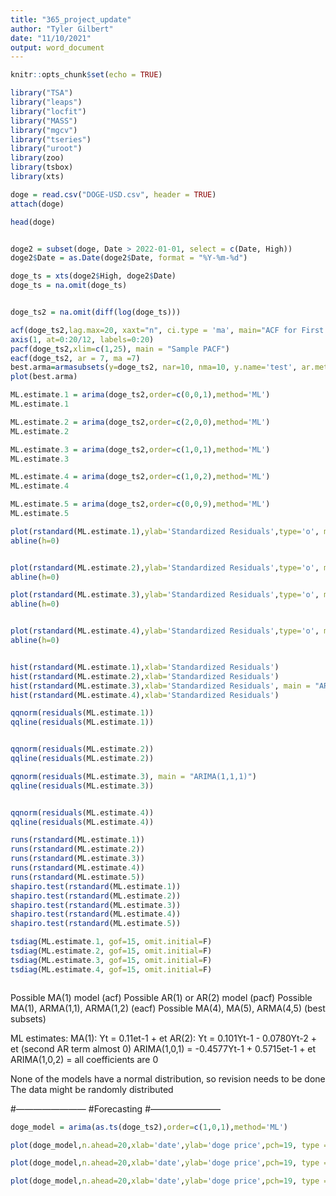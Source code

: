 ```yaml
---
title: "365_project_update"
author: "Tyler Gilbert"
date: "11/10/2021"
output: word_document
---
```


```r
knitr::opts_chunk$set(echo = TRUE)
```

```r
library("TSA")
library("leaps")
library("locfit")
library("MASS")
library("mgcv")
library("tseries")
library("uroot")
library(zoo)
library(tsbox)
library(xts)

doge = read.csv("DOGE-USD.csv", header = TRUE)
attach(doge)

head(doge)


doge2 = subset(doge, Date > 2022-01-01, select = c(Date, High))
doge2$Date = as.Date(doge2$Date, format = "%Y-%m-%d")

doge_ts = xts(doge2$High, doge2$Date)
doge_ts = na.omit(doge_ts)


doge_ts2 = na.omit(diff(log(doge_ts)))

acf(doge_ts2,lag.max=20, xaxt="n", ci.type = 'ma', main="ACF for First Diff of Log ( doge )")
axis(1, at=0:20/12, labels=0:20)
pacf(doge_ts2,xlim=c(1,25), main = "Sample PACF")
eacf(doge_ts2, ar = 7, ma =7) 
best.arma=armasubsets(y=doge_ts2, nar=10, nma=10, y.name='test', ar.method='ols')
plot(best.arma)

ML.estimate.1 = arima(doge_ts2,order=c(0,0,1),method='ML') 
ML.estimate.1

ML.estimate.2 = arima(doge_ts2,order=c(2,0,0),method='ML') 
ML.estimate.2

ML.estimate.3 = arima(doge_ts2,order=c(1,0,1),method='ML') 
ML.estimate.3

ML.estimate.4 = arima(doge_ts2,order=c(1,0,2),method='ML') 
ML.estimate.4

ML.estimate.5 = arima(doge_ts2,order=c(0,0,9),method='ML') 
ML.estimate.5

plot(rstandard(ML.estimate.1),ylab='Standardized Residuals',type='o', main = " MA 1")
abline(h=0)


plot(rstandard(ML.estimate.2),ylab='Standardized Residuals',type='o', main = " AR 2")
abline(h=0)

plot(rstandard(ML.estimate.3),ylab='Standardized Residuals',type='o', main = " ARIMA (1,1,1)")
abline(h=0)


plot(rstandard(ML.estimate.4),ylab='Standardized Residuals',type='o', main = " ARIMA(1,0,2")
abline(h=0)


hist(rstandard(ML.estimate.1),xlab='Standardized Residuals')
hist(rstandard(ML.estimate.2),xlab='Standardized Residuals')
hist(rstandard(ML.estimate.3),xlab='Standardized Residuals', main = "ARIMA(1,1,1)")
hist(rstandard(ML.estimate.4),xlab='Standardized Residuals')

qqnorm(residuals(ML.estimate.1))
qqline(residuals(ML.estimate.1))


qqnorm(residuals(ML.estimate.2))
qqline(residuals(ML.estimate.2))

qqnorm(residuals(ML.estimate.3), main = "ARIMA(1,1,1)")
qqline(residuals(ML.estimate.3))


qqnorm(residuals(ML.estimate.4))
qqline(residuals(ML.estimate.4))

runs(rstandard(ML.estimate.1))
runs(rstandard(ML.estimate.2))
runs(rstandard(ML.estimate.3))
runs(rstandard(ML.estimate.4))
runs(rstandard(ML.estimate.5))
shapiro.test(rstandard(ML.estimate.1))
shapiro.test(rstandard(ML.estimate.2))
shapiro.test(rstandard(ML.estimate.3))
shapiro.test(rstandard(ML.estimate.4))
shapiro.test(rstandard(ML.estimate.5))

tsdiag(ML.estimate.1, gof=15, omit.initial=F)
tsdiag(ML.estimate.2, gof=15, omit.initial=F)
tsdiag(ML.estimate.3, gof=15, omit.initial=F)
tsdiag(ML.estimate.4, gof=15, omit.initial=F)



```

Possible MA(1) model (acf)
Possible AR(1) or AR(2) model (pacf)
Possible MA(1), ARMA(1,1), ARMA(1,2) (eacf)
Possible MA(4), MA(5), ARMA(4,5) (best subsets)

ML estimates:
MA(1): Yt = 0.11et-1 + et
AR(2): Yt = 0.101Yt-1 - 0.0780Yt-2 + et (second AR term almost 0)
ARIMA(1,0,1) = -0.4577Yt-1 + 0.5715et-1 + et
ARIMA(1,0,2) = all coefficients are 0

None of the models have a normal distribution, so revision needs to be done
The data might be randomly distributed


#------------------------
#Forecasting
#------------------------

```r
doge_model = arima(as.ts(doge_ts2),order=c(1,0,1),method='ML')

plot(doge_model,n.ahead=20,xlab='date',ylab='doge price',pch=19, type = "l")

plot(doge_model,n.ahead=20,xlab='date',ylab='doge price',pch=19, type = "l",xlim = c(550,690))

plot(doge_model,n.ahead=20,xlab='date',ylab='doge price',pch=19, type = "l",xlim = c(650,690))
```

